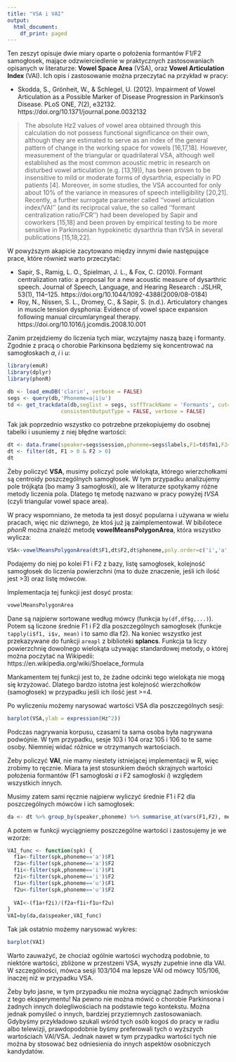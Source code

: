 ```yaml
---
title: "VSA i VAI"
output:
  html_document:
    df_print: paged
---
```


Ten zeszyt opisuje dwie miary oparte o położenia formantów F1/F2 samogłosek, mające odzwierciedlenie w praktycznych zastosowaniach opisanych w literaturze: **Vowel Space Area** (VSA), oraz **Vowel Articulation Index** (VAI). Ich opis i zastosowanie można przeczytać na przykład w pracy:

  * Skodda, S., Grönheit, W., & Schlegel, U. (2012). Impairment of Vowel Articulation as a Possible Marker of Disease Progression in Parkinson’s Disease. PLoS ONE, 7(2), e32132. https://doi.org/10.1371/journal.pone.0032132

> The absolute Hz2 values of vowel area obtained through this calculation do not possess functional significance on their own, although they are estimated to serve as an index of the general pattern of change in the working space for vowels [16,17,18]. However, measurement of the triangular or quadrilateral VSA, although well established as the most common acoustic metric in research on disturbed vowel articulation (e.g. [13,19]), has been proven to be insensitive to mild or moderate forms of dysarthria, especially in PD patients [4]. Moreover, in some studies, the VSA accounted for only about 10% of the variance in measures of speech intelligibility [20,21]. Recently, a further surrogate parameter called ‘‘vowel articulation index/VAI’’ (and its reciprocal value, the so called ‘‘formant centralization ratio/FCR’’) had been developed by Sapir and coworkers [15,18] and been proven by empirical testing to be more sensitive in Parkinsonian hypokinetic dysarthria than tVSA in several publications [15,18,22].

W powyższym akapicie zacytowano między innymi dwie następujące prace, które również warto przeczytać:

  * Sapir, S., Ramig, L. O., Spielman, J. L., & Fox, C. (2010). Formant centralization ratio: a proposal for a new acoustic measure of dysarthric speech. Journal of Speech, Language, and Hearing Research : JSLHR, 53(1), 114–125. https://doi.org/10.1044/1092-4388(2009/08-0184)
  * Roy, N., Nissen, S. L., Dromey, C., & Sapir, S. (n.d.). Articulatory changes in muscle tension dysphonia: Evidence of vowel space expansion following manual circumlaryngeal therapy. https://doi.org/10.1016/j.jcomdis.2008.10.001

Zanim przejdziemy do liczenia tych miar, wczytajmy naszą bazę i formanty. Zgodnie z pracą o chorobie Parkinsona będziemy się koncentrować na samogłoskach *a*, *i* i *u*:
```r
library(emuR)
library(dplyr)
library(phonR)

db <- load_emuDB('clarin', verbose = FALSE)
segs <- query(db,'Phoneme=a|i|u')
td <- get_trackdata(db,seglist = segs, ssffTrackName = 'Formants', cut=0.5, resultType = 'trackdata',
                 consistentOutputType = FALSE, verbose = FALSE)
```

Tak jak poprzednio wszystko co potrzebne przekopiujemy do osobnej tabelki i usuniemy z niej błędne wartości:
```r
dt <- data.frame(speaker=segs$session,phoneme=segs$labels,F1=td$fm1,F2=td$fm2)
dt <- filter(dt, F1 > 0 & F2 > 0)
dt
```

Żeby policzyć **VSA**, musimy policzyć pole wielokąta, którego wierzchołkami są centroidy poszczególnych samogłosek. W tym przypadku analizujemy pole trójkąta (bo mamy 3 samogłoski), ale w literaturze spotykamy różne metody liczenia pola. Dlatego tę metodę nazwano w pracy powyżej *tVSA* (czyli triangular vowel space area).

W pracy wspomniano, że metoda ta jest dosyć popularna i używana w wielu pracach, więc nic dziwnego, że ktoś już ją zaimplementował. W bibilotece *phonR* można znaleźć metodę **vowelMeansPolygonArea**, która wszystko wylicza:
```r
VSA<-vowelMeansPolygonArea(dt$F1,dt$F2,dt$phoneme,poly.order=c('i','a','u'),group = dt$speaker)
```

Podajemy do niej po kolei F1 i F2 z bazy, listę samogłosek, kolejność samogłosek do liczenia powierzchni (ma to duże znaczenie, jeśli ich ilość jest >3) oraz listę mówców. 

Implementacja tej funkcji jest dosyć prosta:
```r
vowelMeansPolygonArea
```

Dane są najpierw sortowane według mówcy (funkcja `by(df,df$g,...)`). Potem są liczone średnie F1 i F2 dla poszczególnych samogłosek (funkcje `tapply(i$f1, i$v, mean)` i to samo dla f2). Na koniec wszystko jest przekazywane do funkcji `areapl` z biblioteki **splancs**. Funkcja ta liczy powierzchnię dowolnego wielokąta używając standardowej metody, o której można poczytać na Wikipedii:
https://en.wikipedia.org/wiki/Shoelace_formula

Mankamentem tej funkcji jest to, że żadne odcinki tego wielokąta nie mogą się krzyżować. Dlatego bardzo istotna jest kolejność wierzchołków (samogłosek) w przypadku jeśli ich ilość jest >=4.

Po wyliczeniu możemy narysować wartości VSA dla poszczególnych sesji:
```r
barplot(VSA,ylab = expression(Hz^2))
```

Podczas nagrywania korpusu, czasami ta sama osoba była nagrywana podwójnie. W tym przypadku, sesje 103 i 104 oraz 105 i 106 to te same osoby. Niemniej widać różnice w otrzymanych wartościach.

Żeby policzyć **VAI**, nie mamy niestety istniejącej implementacji w R, więc zrobimy to ręcznie. Miara ta jest stosunkiem dwóch skrajnych wartości położenia formantów (F1 samogłoski *a* i F2 samogłoski *i*) względem wszystkich innych. 

Musimy zatem sami ręcznie najpierw wyliczyć średnie F1 i F2 dla poszczególnych mówców i ich samogłosek:
```r
da <- dt %>% group_by(speaker,phoneme) %>% summarise_at(vars(F1,F2), mean)
```

A potem w funkcji wyciągniemy poszczególne wartości i zastosujemy je we wzorze:
```r
VAI_func <- function(spk) {
  f1a<-filter(spk,phoneme=='a')$F1
  f2a<-filter(spk,phoneme=='a')$F2
  f1i<-filter(spk,phoneme=='i')$F1
  f2i<-filter(spk,phoneme=='i')$F2
  f1u<-filter(spk,phoneme=='u')$F1
  f2u<-filter(spk,phoneme=='u')$F2
  
  VAI<-(f1a+f2i)/(f2a+f1i+f1u+f2u)
}
VAI=by(da,da$speaker,VAI_func)
```

Tak jak ostatnio możemy narysować wykres:
```r
barplot(VAI)
```

Warto zauważyć, że chociaż ogólnie wartości wychodzą podobnie, to niektóre wartości, zbliżone w przestzeni VSA, wyszły zupełnie inne dla VAI. W szczególności, mówca sesji 103/104 ma lepsze VAI od mówcy 105/106, inaczej niż w przypadku VSA.

Żeby było jasne, w tym przypadku nie można wyciągnąć żadnych wniosków z tego eksperymentu! Na pewno nie można mówić o chorobie Parkinsona i żadnych innych dolegliwościach na podstawie tego kontekstu. Można jednak pomyśleć o innych, bardziej przyziemnych zastosowaniach. Gdybyśmy przykładowo szukali wśród tych osób kogoś do pracy w radiu albo telewizji, prawdopodobnie byśmy preferowali tych o wyższych wartościach VAI/VSA. Jednak nawet w tym przypadku wartości tych nie można by stosować bez odniesienia do innych aspektów osobniczych kandydatów.